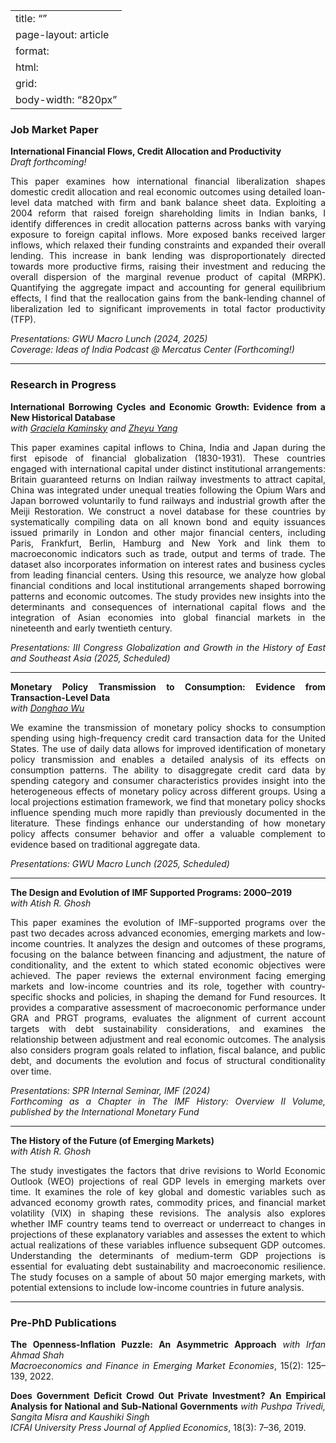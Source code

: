
---
title: ""
page-layout: article
format:
  html:
    grid:
      body-width: "820px"
---

<style>
p { text-align: justify; }
</style>

### Job Market Paper

**International Financial Flows, Credit Allocation and Productivity**  
*Draft forthcoming!*

This paper examines how international financial liberalization shapes domestic credit allocation and real economic outcomes using detailed loan-level data matched with firm and bank balance sheet data. Exploiting a 2004 reform that raised foreign shareholding limits in Indian banks, I identify differences in credit allocation patterns across banks with varying exposure to foreign capital inflows. More exposed banks received larger inflows, which relaxed their funding constraints and expanded their overall lending. This increase in bank lending was disproportionately directed towards more productive firms, raising their investment and reducing the overall dispersion of the marginal revenue product of capital (MRPK). Quantifying the aggregate impact and accounting for general equilibrium effects, I find that the reallocation gains from the bank-lending channel of  liberalization led to significant improvements in total factor productivity (TFP).

::: {.small}
*Presentations: GWU Macro Lunch (2024, 2025)*<br>
*Coverage: Ideas of India Podcast @ Mercatus Center (Forthcoming!)*
:::
---

### Research in Progress

**International Borrowing Cycles and Economic Growth: Evidence from a New Historical Database**  
*with [Graciela Kaminsky](https://www.gracielakaminsky.com/) and [Zheyu Yang](https://www.linkedin.com/in/zhy-yang/)*

This paper examines capital inflows to China, India and Japan during the first episode of financial globalization (1830-1931). These countries engaged with international capital under distinct institutional arrangements: Britain guaranteed returns on Indian railway investments to attract capital, China was integrated under unequal treaties following the Opium Wars and Japan borrowed voluntarily to fund railways and industrial growth after the Meiji Restoration. We construct a novel database for these countries by systematically compiling data on all known bond and equity issuances issued primarily in London and other major financial centers, including Paris, Frankfurt, Berlin, Hamburg and New York and link them to macroeconomic indicators such as trade, output and terms of trade. The dataset also incorporates information on interest rates and business cycles from leading financial centers. Using this resource, we analyze how global financial conditions and local institutional arrangements shaped borrowing patterns and economic outcomes. The study provides new insights into the determinants and consequences of international capital flows and the integration of Asian economies into global financial markets in the nineteenth and early twentieth century.

::: {.small}
*Presentations: III Congress Globalization and Growth in the History of East and Southeast Asia (2025, Scheduled)*
:::
---

**Monetary Policy Transmission to Consumption: Evidence from Transaction-Level Data**  
*with [Donghao Wu](https://www.linkedin.com/in/donghao-wu-44481117b/)*

We examine the transmission of monetary policy shocks to consumption spending using high-frequency credit card transaction data for the United States. The use of daily data allows for improved identification of monetary policy transmission and enables a detailed analysis of its effects on consumption patterns. The ability to disaggregate credit card data by spending category and consumer characteristics provides insight into the heterogeneous effects of monetary policy across different groups. Using a local projections estimation framework, we find that monetary policy shocks influence spending much more rapidly than previously documented in the literature. These findings enhance our understanding of how monetary policy affects consumer behavior and offer a valuable complement to evidence based on traditional aggregate data.

::: {.small}
*Presentations: GWU Macro Lunch (2025, Scheduled)*
:::

---

**The Design and Evolution of IMF Supported Programs: 2000–2019**  
*with Atish R. Ghosh*

This paper examines the evolution of IMF-supported programs over the past two decades across advanced economies, emerging markets and low-income countries. It analyzes the design and outcomes of these programs, focusing on the balance between financing and adjustment, the nature of conditionality, and the extent to which stated economic objectives were achieved. The paper reviews the external environment facing emerging markets and low-income countries and its role, together with country-specific shocks and policies, in shaping the demand for Fund resources. It provides a comparative assessment of macroeconomic performance under GRA and PRGT programs, evaluates the alignment of current account targets with debt sustainability considerations, and examines the relationship between adjustment and real economic outcomes. The analysis also considers program goals related to inflation, fiscal balance, and public debt, and documents the evolution and focus of structural conditionality over time.

::: {.small}
*Presentations: SPR Internal Seminar, IMF (2024)*  
*Forthcoming as a Chapter in The IMF History: Overview II Volume, published by the International Monetary Fund*
:::

---

**The History of the Future (of Emerging Markets)**  
*with Atish R. Ghosh*

The study investigates the factors that drive revisions to World Economic Outlook (WEO) projections of real GDP levels in emerging markets over time. It examines the role of key global and domestic variables such as advanced economy growth rates, commodity prices, and financial market volatility (VIX) in shaping these revisions. The analysis also explores whether IMF country teams tend to overreact or underreact to changes in projections of these explanatory variables and assesses the extent to which actual realizations of these variables influence subsequent GDP outcomes. Understanding the determinants of medium-term GDP projections is essential for evaluating debt sustainability and macroeconomic resilience. The study focuses on a sample of about 50 major emerging markets, with potential extensions to include low-income countries in future analysis.

---

### Pre-PhD Publications

**The Openness-Inflation Puzzle: An Asymmetric Approach** *with Irfan Ahmad Shah*  
*Macroeconomics and Finance in Emerging Market Economies*, 15(2): 125–139, 2022.

**Does Government Deficit Crowd Out Private Investment? An Empirical Analysis for National and Sub-National Governments**  *with Pushpa Trivedi, Sangita Misra and Kaushiki Singh*  
*ICFAI University Press Journal of Applied Economics*, 18(3): 7–36, 2019.



